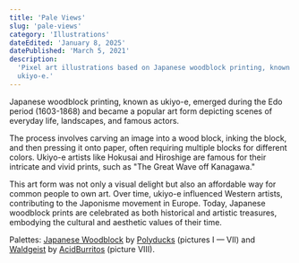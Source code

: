 ```yaml
---
title: 'Pale Views'
slug: 'pale-views'
category: 'Illustrations'
dateEdited: 'January 8, 2025'
datePublished: 'March 5, 2021'
description:
  'Pixel art illustrations based on Japanese woodblock printing, known as
  ukiyo-e.'
---
```


Japanese woodblock printing, known as ukiyo-e, emerged during the Edo period
(1603-1868) and became a popular art form depicting scenes of everyday life,
landscapes, and famous actors.

<EmbedImage
  src="posts/pale-views/pale-views-001.jpg"
  alt="Pale Views I"
  caption="Pale Views I"
  layout="left"
/>

<EmbedImage
  src="posts/pale-views/pale-views-002.jpg"
  alt="Pale Views II"
  caption="Pale Views II"
  layout="right"
/>

The process involves carving an image into a wood block, inking the block, and
then pressing it onto paper, often requiring multiple blocks for different
colors. Ukiyo-e artists like Hokusai and Hiroshige are famous for their
intricate and vivid prints, such as "The Great Wave off Kanagawa."

<EmbedImage
  src="posts/pale-views/pale-views-003.jpg"
  alt="Pale Views III"
  caption="Pale Views III"
  layout="left"
/>

<EmbedImage
  src="posts/pale-views/pale-views-004.jpg"
  alt="Pale Views IV"
  caption="Pale Views IV"
  layout="right"
/>

<EmbedImage
  src="posts/pale-views/pale-views-005.jpg"
  alt="Pale Views V"
  caption="Pale Views V"
  layout="left"
/>

<EmbedImage
  src="posts/pale-views/pale-views-006.jpg"
  alt="Pale Views VI"
  caption="Pale Views VI"
  layout="right"
/>

This art form was not only a visual delight but also an affordable way for
common people to own art. Over time, ukiyo-e influenced Western artists,
contributing to the Japonisme movement in Europe. Today, Japanese woodblock
prints are celebrated as both historical and artistic treasures, embodying the
cultural and aesthetic values of their time.

<EmbedImage
  src="posts/pale-views/pale-views-007.jpg"
  alt="Pale Views VII"
  caption="Pale Views VII"
  layout="left"
/>

<EmbedImage
  src="posts/pale-views/pale-views-008.jpg"
  alt="Pale Views VIII"
  caption="Pale Views VIII"
  layout="right"
/>

Palettes:
[Japanese Woodblock](https://lospec.com/palette-list/japanese-woodblock) by
[Polyducks](https://polyducks.co.uk/) (pictures I — VII) and
[Waldgeist](https://lospec.com/palette-list/waldgeist) by
[AcidBurritos](https://www.gamedevmarket.net/member/AcidBurritos) (picture
VIII).
